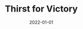 ---
cover: "./image.png"
date: "2022-01-01"
title: "Thirst for Victory"
defer: false
slug: "/victory"
areas: 
   - .
---